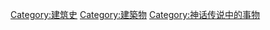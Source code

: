 [[Category:建筑史|Category:建筑史]]
[[Category:建築物‎|Category:建築物‎]]
[[Category:神话传说中的事物|Category:神话传说中的事物]]